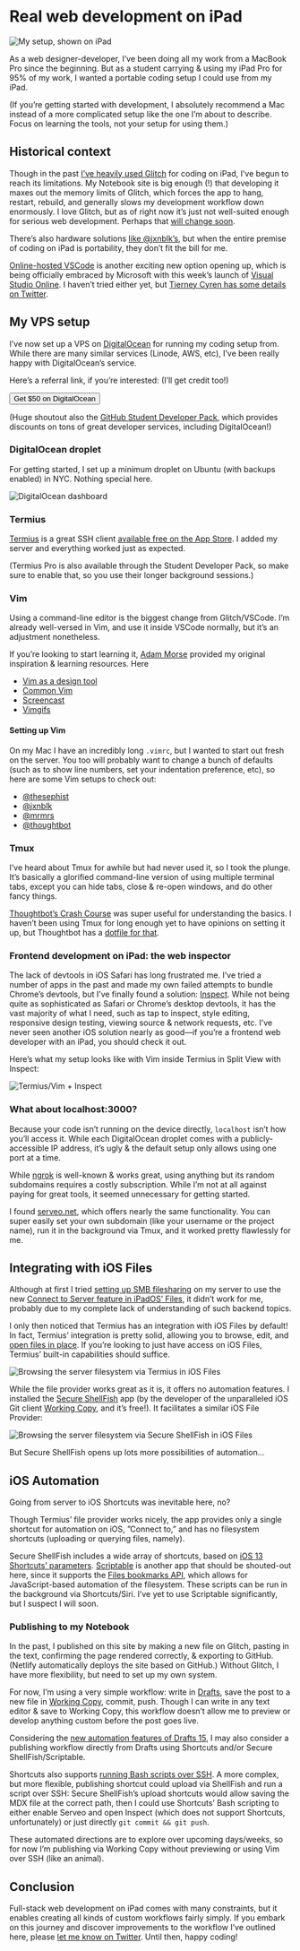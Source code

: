 
# Real web development on iPad

![My setup, shown on iPad](http://assets.lachlanjc.me/23f7cca48c69/iVBORw0KGgoAAAANSUhEUgAAC50AAAjwCAYAAAAKgq9xAAAACXBIWXMAAAsTAAALEwEAmpwYAAAM-2.PNG)

As a web designer-developer, I’ve been doing all my work from a MacBook Pro since the beginning. But as a student carrying & using my iPad Pro for 95% of my work, I wanted a portable coding setup I could use from my iPad.

(If you’re getting started with development, I absolutely recommend a Mac instead of a more complicated setup like the one I’m about to describe. Focus on learning the tools, not your setup for using them.)

## Historical context

Though in the past [I’ve heavily used Glitch](https://notebook.lachlanjc.me/2019-09-12_ipad_coding_with_glitch/) for coding on iPad, I’ve begun to reach its limitations. My Notebook site is big enough (!) that developing it maxes out the memory limits of Glitch, which forces the app to hang, restart, rebuild, and generally slows my development workflow down enormously. I love Glitch, but as of right now it’s just not well-suited enough for serious web development. Perhaps that [will change soon](https://twitter.com/anildash/status/1178018904708456448?s=21).

There’s also hardware solutions [like @jxnblk’s](https://twitter.com/jxnblk/status/1147555688933154816?s=21), but when the entire premise of coding on iPad is portability, they don’t fit the bill for me.

[Online-hosted VSCode](https://link.medium.com/aehMI5yHn1) is another exciting new option opening up, which is being officially embraced by Microsoft with this week’s launch of [Visual Studio Online](https://visualstudio.microsoft.com/services/visual-studio-online/). I haven’t tried either yet, but [Tierney Cyren has some details on Twitter](https://twitter.com/bitandbang/status/1191370550788206592?s=20).

## My VPS setup

I’ve now set up a VPS on [DigitalOcean](https://digitalocean.com) for running my coding setup from. While there are many similar services (Linode, AWS, etc), I’ve been really happy with DigitalOcean’s service.

Here’s a referral link, if you’re interested: (I’ll get credit too!)

<Button as="a" href="https://m.do.co/c/5df20347f8ef">Get $50 on DigitalOcean</Button>

(Huge shoutout also the [GitHub Student Developer Pack](http://education.github.com/pack), which provides discounts on tons of great developer services, including DigitalOcean!)

### DigitalOcean droplet

For getting started, I set up a minimum droplet on Ubuntu (with backups enabled) in NYC. Nothing special here.

![DigitalOcean dashboard](http://assets.lachlanjc.me/7582f3191535/IMG_0971.jpg)

### Termius

[Termius](https://termius.com) is a great SSH client [available free on the App Store](https://apps.apple.com/us/app/termius-ssh-client/id549039908). I added my server and everything worked just as expected.

(Termius Pro is also available through the Student Developer Pack, so make sure to enable that, so you use their longer background sessions.)

### Vim

Using a command-line editor is the biggest change from Glitch/VSCode.
I’m already well-versed in Vim, and use it inside VSCode normally, but it’s an adjustment nonetheless.

If you’re looking to start learning it, [Adam Morse](https://mrmrs.cc) provided my original inspiration & learning resources. Here

<LinkList>

- [Vim as a design tool](http://mrmrs.cc/writing/vim-as-a-design-tool/)
- [Common Vim](http://mrmrs.cc/writing/common-vim/)
- [Screencast](http://designbytyping.com/2013/12/24/vim-project-setup/)
- [Vimgifs](https://vimgifs.com)

</LinkList>

#### Setting up Vim

On my Mac I have an incredibly long `.vimrc`, but I wanted to start out fresh on the server. You too will probably want to change a bunch of defaults (such as to show line numbers, set your indentation preference, etc), so here are some Vim setups to check out:

<LinkList>

- [@thesephist](https://github.com/thesephist/dotfiles/blob/master/remote/.vimrc)
- [@jxnblk](https://gist.github.com/jxnblk/d7228fa1b1249ccc3e8d74433d3277c5)
- [@mrmrs](https://github.com/mrmrs/vimrc/blob/master/.vimrc)
- [@thoughtbot](https://github.com/thoughtbot/dotfiles/blob/master/vimrc)

</LinkList>

### Tmux

I’ve heard about Tmux for awhile but had never used it, so I took the plunge. It’s basically a glorified command-line version of using multiple terminal tabs, except you can hide tabs, close & re-open windows, and do other fancy things.

[Thoughtbot’s Crash Course](https://thoughtbot.com/blog/a-tmux-crash-course) was super useful for understanding the basics. I haven’t been using Tmux for long enough yet to have opinions on setting it up, but Thoughtbot has a [dotfile for that](https://github.com/thoughtbot/dotfiles/blob/master/tmux.conf).

### Frontend development on iPad: the web inspector

The lack of devtools in iOS Safari has long frustrated me. I’ve tried a number of apps in the past and made my own failed attempts to bundle Chrome’s devtools, but I’ve finally found a solution: [Inspect](https://apps.apple.com/us/app/inspect-browser/id1203594958). While not being quite as sophisticated as Safari or Chrome’s desktop devtools, it has the vast majority of what I need, such as tap to inspect, style editing, responsive design testing, viewing source & network requests, etc. I’ve never seen another iOS solution nearly as good—if you’re a frontend web developer with an iPad, you should check it out.

Here’s what my setup looks like with Vim inside Termius in Split View with Inspect:

![Termius/Vim + Inspect](http://assets.lachlanjc.me/aa5206cb3a21/IMG_0992.PNG)

### What about localhost:3000?

Because your code isn’t running on the device directly, `localhost` isn’t how you’ll access it. While each DigitalOcean droplet comes with a publicly-accessible IP address, it’s ugly & the default setup only allows using one port at a time.

While [ngrok](http://ngrok.com) is well-known & works great, using anything but its random subdomains requires a costly subscription. While I’m not at all against paying for great tools, it seemed unnecessary for getting started.

I found [serveo.net](https://serveo.net), which offers nearly the same functionality. You can super easily set your own subdomain (like your username or the project name), run it in the background via Tmux, and it worked pretty flawlessly for me.

## Integrating with iOS Files

Although at first I tried [setting up SMB filesharing](https://tutorials.ubuntu.com/tutorial/install-and-configure-samba) on my server to use the new [Connect to Server feature in iPadOS’ Files](https://www.macstories.net/stories/ios-and-ipados-13-the-macstories-review/7/#usb-drives-and-smb-servers), it didn’t work for me, probably due to my complete lack of understanding of such backend topics.

I only then noticed that Termius has an integration with iOS Files by default! In fact, Termius’ integration is pretty solid, allowing you to browse, edit, and [open files in place](https://www.macstories.net/stories/beyond-the-tablet/3/#open-in-place-and-file-bookmarks). If you’re looking to just have access on iOS Files, Termius’ built-in capabilities should suffice.

![Browsing the server filesystem via Termius in iOS Files](http://assets.lachlanjc.me/28890a0926a6/h9cruzwcr81ncgd901ypey1cx33khwr1.png)

While the file provider works great as it is, it offers no automation features. I installed the [Secure ShellFish](https://secureshellfish.app) app (by the developer of the unparalleled iOS Git client [Working Copy](https://workingcopyapp.com), and it’s free!). It facilitates a similar iOS File Provider:

![Browsing the server filesystem via Secure ShellFish in iOS Files](http://assets.lachlanjc.me/1dc3c56a842e/u4tb62m11g7kag7bytz1db051uvbfpx9.png)

But Secure ShellFish opens up lots more possibilities of automation…

## iOS Automation

Going from server to iOS Shortcuts was inevitable here, no?

Though Termius’ file provider works nicely, the app provides only a single shortcut for automation on iOS, ”Connect to,” and has no filesystem shortcuts (uploading or querying files, namely).

Secure ShellFish includes a wide array of shortcuts, based on [iOS 13 Shortcuts’ parameters](https://thesweetsetup.com/all-the-new-things-in-shortcuts-for-ios-13/). [Scriptable](https://scriptable.app) is another app that should be shouted-out here, since it supports the [Files bookmarks API](https://www.macstories.net/stories/beyond-the-tablet/9/#file-bookmarks), which allows for JavaScript-based automation of the filesystem. These scripts can be run in the background via Shortcuts/Siri. I’ve yet to use Scriptable significantly, but I suspect I will soon.

### Publishing to my Notebook

In the past, I published on this site by making a new file on Glitch, pasting in the text, confirming the page rendered correctly, & exporting to GitHub. (Netlify automatically deploys the site based on GitHub.) Without Glitch, I have more flexibility, but need to set up my own system.

For now, I’m using a very simple workflow: write in [Drafts](https://apps.apple.com/us/app/drafts/id1236254471), save the post to a new file in [Working Copy](https://apps.apple.com/us/app/working-copy-git-client/id896694807), commit, push. Though I can write in any text editor & save to Working Copy, this workflow doesn’t allow me to preview or develop anything custom before the post goes live.

Considering the [new automation features of Drafts 15](https://www.macstories.net/reviews/drafts-15-review-multiwindow-shortcuts-and-more/), I may also consider a publishing workflow directly from Drafts using Shortcuts and/or Secure ShellFish/Scriptable.

Shortcuts also supports [running Bash scripts over SSH](https://rosemaryorchard.com/blog/workflow-upload-blog-post-via-ssh/). A more complex, but more flexible, publishing shortcut could upload via ShellFish and run a script over SSH: Secure ShellFish’s upload shortcuts would allow saving the MDX file at the correct path, then I could use Shortcuts’ Bash scripting to either enable Serveo and open Inspect (which does not support Shortcuts, unfortunately) or just directly `git commit && git push`.

These automated directions are to explore over upcoming days/weeks, so for now I’m publishing via Working Copy without previewing or using Vim over SSH (like an animal).

## Conclusion

Full-stack web development on iPad comes with many constraints, but it enables creating all kinds of custom workflows fairly simply. If you embark on this journey and discover improvements to the workflow I’ve outlined here, please [let me know on Twitter](https://twitter.com/lachlanjc). Until then, happy coding!
